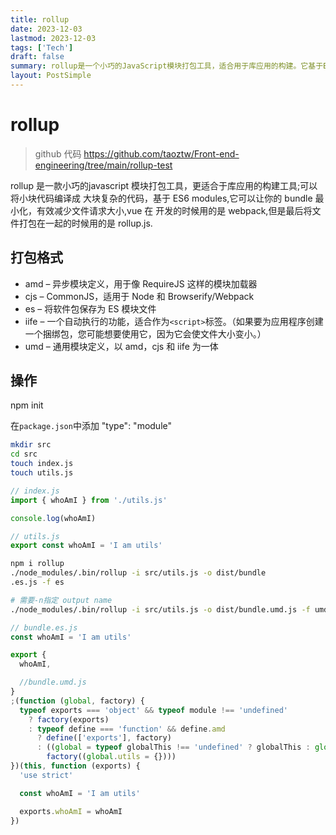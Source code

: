 ```yaml
---
title: rollup
date: 2023-12-03
lastmod: 2023-12-03
tags: ['Tech']
draft: false
summary: rollup是一个小巧的JavaScript模块打包工具，适合用于库应用的构建。它基于ES6模块，可以将小块代码编译成大块复杂的代码，有效减少文件请求大小。rollup支持多种打包格式，包括amd、cjs、es、iife和umd，可以根据不同需求选择合适的格式。
layout: PostSimple
---
```


# rollup

> github 代码 https://github.com/taoztw/Front-end-engineering/tree/main/rollup-test

rollup 是一款小巧的javascript 模块打包工具，更适合于库应用的构建工具;可以将小块代码编译成
大块复杂的代码，基于 ES6 modules,它可以让你的 bundle 最小化，有效减少文件请求大小,vue 在
开发的时候用的是 webpack,但是最后将文件打包在一起的时候用的是 rollup.js.

## 打包格式

- amd – 异步模块定义，⽤于像 RequireJS 这样的模块加载器
- cjs – CommonJS，适⽤于 Node 和 Browserify/Webpack
- es – 将软件包保存为 ES 模块⽂件
- iife – ⼀个⾃动执⾏的功能，适合作为`<script>`标签。（如果要为应⽤程序创建⼀个捆绑包，您可能想要使⽤它，因为它会使⽂件⼤⼩变⼩。）
- umd – 通⽤模块定义，以 amd，cjs 和 iife 为⼀体

## 操作

npm init

在`package.json`中添加 "type": "module"

```bash
mkdir src
cd src
touch index.js
touch utils.js
```

```js
// index.js
import { whoAmI } from './utils.js'

console.log(whoAmI)
```

```js
// utils.js
export const whoAmI = 'I am utils'
```

```bash
npm i rollup
./node_modules/.bin/rollup -i src/utils.js -o dist/bundle
.es.js -f es

# 需要-n指定 output name
./node_modules/.bin/rollup -i src/utils.js -o dist/bundle.umd.js -f umd -n utils
```

```js
// bundle.es.js
const whoAmI = 'I am utils'

export {
  whoAmI,

  //bundle.umd.js
}
;(function (global, factory) {
  typeof exports === 'object' && typeof module !== 'undefined'
    ? factory(exports)
    : typeof define === 'function' && define.amd
      ? define(['exports'], factory)
      : ((global = typeof globalThis !== 'undefined' ? globalThis : global || self),
        factory((global.utils = {})))
})(this, function (exports) {
  'use strict'

  const whoAmI = 'I am utils'

  exports.whoAmI = whoAmI
})
```
